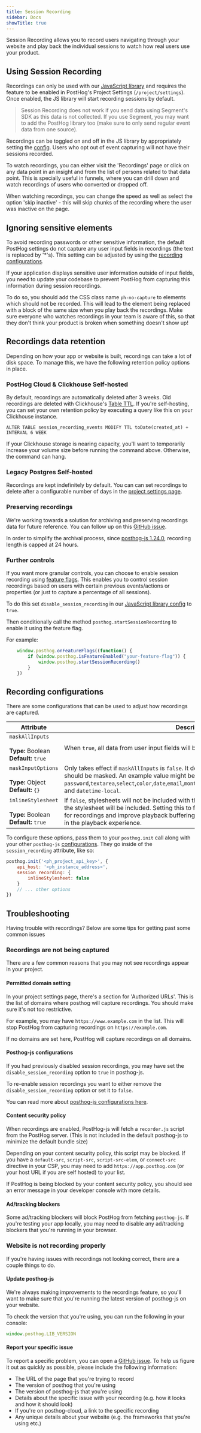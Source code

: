```yaml
---
title: Session Recording
sidebar: Docs
showTitle: true
---
```


<FeatureAvailability allPlans />

Session Recording allows you to record users navigating through your website and play back the individual sessions to watch how real users use your product.

## Using Session Recording

Recordings can only be used with our [JavaScript library](/docs/integrate/client/js) and requires the feature to be enabled in PostHog's Project Settings (`/project/settings`). Once enabled, the JS library will start recording sessions by default.

<blockquote class="warning-note">
    Session Recording does not work if you send data using Segment's SDK as this data is not collected. If you use
    Segment, you may want to add the PostHog library too (make sure to only send regular event data from one source).
</blockquote>

Recordings can be toggled on and off in the JS library by appropriately setting the [config](/docs/integrate/client/js/#config). Users who opt out of event capturing will not have their sessions recorded.

To watch recordings, you can either visit the 'Recordings' page or click on any data point in an insight and from the list of persons related to that data point. This is specially useful in funnels, where you can drill down and watch recordings of users who converted or dropped off.

When watching recordings, you can change the speed as well as select the option 'skip inactive' - this will skip chunks of the recording where the user was inactive on the page.

## Ignoring sensitive elements

To avoid recording passwords or other sensitive information, the default PostHog settings do not capture any user input fields in recordings (the text is replaced by '*'s). This setting can be adjusted by using the [recording configurations](/docs/user-guides/recordings#recording-configurations).

If your application displays sensitive user information outside of input fields, you need to update your codebase to prevent PostHog from capturing this information during session recordings.

To do so, you should add the CSS class name `ph-no-capture` to elements which should not be recorded. This will lead to the element being replaced with a block of the same size when you play back the recordings. Make sure everyone who watches recordings in your team is aware of this, so that they don't think your product is broken when something doesn't show up!

## Recordings data retention

Depending on how your app or website is built, recordings can take a lot of disk space. To manage this, we have the following retention policy options in place.

### PostHog Cloud & Clickhouse Self-hosted

By default, recordings are automatically deleted after 3 weeks. Old recordings are deleted with Clickhouse's <a target="_blank" href="https://clickhouse.com/docs/en/sql-reference/statements/alter/ttl/">Table TTL</a>. If you're self-hosting, you can set your own retention policy by executing a query like this on your Clickhouse instance.

```
ALTER TABLE session_recording_events MODIFY TTL toDate(created_at) + INTERVAL 6 WEEK
````

If your Clickhouse storage is nearing capacity, you'll want to temporarily increase your volume size before running the command above. Otherwise, the command can hang.

### Legacy Postgres Self-hosted

Recordings are kept indefinitely by default. You can can set recordings to delete after a configurable number of days in the [project settings page](/project/settings#recordings).

### Preserving recordings

We're working towards a solution for archiving and preserving recordings data for future reference. You can follow up on this [GitHub issue](https://github.com/PostHog/posthog/issues/2142).

In order to simplify the archival process, since [posthog-js 1.24.0](https://github.com/PostHog/posthog-js/pull/405), recording length is capped at 24 hours. 

### Further controls

If you want more granular controls, you can choose to enable session recording using [feature flags](feature-flags). This enables you to control session recordings based on users with certain previous events/actions or properties (or just to capture a percentage of all sessions).

To do this set `disable_session_recording` in our [JavaScript library config](/docs/integrate/client/js/#config) to `true`.

Then conditionally call the method `posthog.startSessionRecording` to enable it using the feature flag.

For example:

```javascript
    window.posthog.onFeatureFlags((function() {
        if (window.posthog.isFeatureEnabled("your-feature-flag")) {
            window.posthog.startSessionRecording()
        }
    })
```


## Recording configurations

There are some configurations that can be used to adjust how recordings are captured.

Attribute | Description
----------|----------
`maskAllInputs`<br/><br/>**Type:** Boolean<br/>**Default:** `true`|When `true`, all data from user input fields will be replaced by '*'s.
`maskInputOptions`<br/><br/>**Type:** Object<br/>**Default:** `{}`|Only takes effect if `maskAllInputs` is `false`. It determines which specific input field types should be masked. An example value might be `{ password: true }`. Options are: `password`,`textarea`,`select`,`color`,`date`,`email`,`month`,`number`,`range`,`search`,`tel`,`text`,`time`,`url`,`week`, and `datetime-local`.
`inlineStylesheet`<br/><br/>**Type:** Boolean<br/>**Default:** `true`|If `false`, stylesheets will not be included with the recording data. Rather, a URL pointing to the stylesheet will be included. Setting this to false will decrease the storage space used for recordings and improve playback buffering time, but it can also cause some flickering in the playback experience. 


To configure these options, pass them to your `posthog.init` call along with your other `posthog-js` [configurations](/docs/integrate/client/js#config). They go inside of the `session_recording` attribute, like so:

```js
posthog.init('<ph_project_api_key>', {
    api_host: '<ph_instance_address>',
    session_recording: {
        inlineStylesheet: false
    }
    // ... other options
})
```


## Troubleshooting

Having trouble with recordings? Below are some tips for getting past some common issues

### Recordings are not being captured

There are a few common reasons that you may not see recordings appear in your project.

#### Permitted domain setting

In your project settings page, there's a section for 'Authorized URLs'. This is the list of domains where posthog will capture recordings. You should make sure it's not too restrictive.

For example, you may have `https://www.example.com` in the list. This will stop PostHog from capturing recordings on `https://example.com`.

If no domains are set here, PostHog will capture recordings on all domains.

#### Posthog-js configurations

If you had previously disabled session recordings, you may have set the `disable_session_recording` option to `true` in posthog-js.

To re-enable session recordings you want to either remove the `disable_session_recording` option or set it to `false`.

You can read more about [posthog-js configurations here](/docs/integrate/client/js#config).

#### Content security policy

When recordings are enabled, PostHog-js will fetch a `recorder.js` script from the PostHog server. (This is not included in the default posthog-js to minimize the default bundle size)

Depending on your content security policy, this script may be blocked. If you have a `default-src`, `script-src`, `script-src-elem`, or `connect-src` directive in your CSP, you may need to add `https://app.posthog.com` (or your host URL if you are self hosted) to your list.

If PostHog is being blocked by your content security policy, you should see an error message in your developer console with more details.

#### Ad/tracking blockers

Some ad/tracking blockers will block PostHog from fetching `posthog-js`. If you're testing your app locally, you may need to disable any ad/tracking blockers that you're running in your browser. 

### Website is not recording properly

If you're having issues with recordings not looking correct, there are a couple things to do.

#### Update posthog-js

We're always making improvements to the recordings feature, so you'll want to make sure that you're running the latest version of posthog-js on your website.

To check the version that you're using, you can run the following in your console:

```js
window.posthog.LIB_VERSION
```

#### Report your specific issue

To report a specific problem, you can open a [GitHub issue](https://github.com/PostHog/posthog/issues/new/choose). To help us figure it out as quickly as possible, please include the following information:

* The URL of the page that you're trying to record
* The version of posthog that you're using
* The version of posthog-js that you're using
* Details about the specific issue with your recording (e.g. how it looks and how it should look)
* If you're on posthog-cloud, a link to the specific recording
* Any unique details about your website (e.g. the frameworks that you're using etc.)